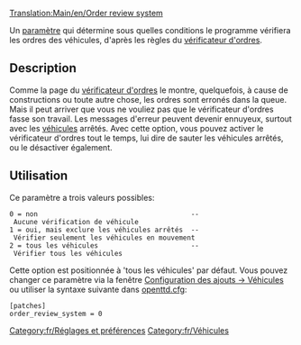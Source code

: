 [[Translation:Main/en/Order review system]]

Un [[Main/fr/Options avancées|paramètre]] qui détermine sous quelles conditions le programme vérifiera les ordres des véhicules, d'après les règles du [[Main/en/Ordres/Fr#Vérification des ordres|vérificateur d'ordres]].

== Description ==

Comme la page du [[Main/en/Ordres/Fr#Vérification des ordres|vérificateur d'ordres]] le montre, quelquefois, à cause de constructions ou toute autre chose, les ordres sont erronés dans la queue. Mais il peut arriver que vous ne vouliez pas que le vérificateur d'ordres fasse son travail. Les messages d'erreur peuvent devenir ennuyeux, surtout avec les [[Main/fr/Véhicules|véhicules]] arrêtés. Avec cette option, vous pouvez activer le vérificateur d'ordres tout le temps, lui dire de sauter les véhicules arrêtés, ou le désactiver également.

== Utilisation ==

Ce paramètre a trois valeurs possibles:

 0 = non                                      -- Aucune vérification de véhicule
 1 = oui, mais exclure les véhicules arrêtés  -- Vérifier seulement les véhicules en mouvement
 2 = tous les véhicules                       -- Vérifier tous les véhicules

Cette option est positionnée à 'tous les véhicules' par défaut. Vous pouvez changer ce paramètre via la fenêtre [[Main/fr/Options avancées/Véhicules|Configuration des ajouts -> Véhicules]] ou utiliser la syntaxe suivante dans [[Main/fr/Openttd.cfg|openttd.cfg]]:

 [patches]
 order_review_system = 0

[[Category:fr/Réglages et préférences]]
[[Category:fr/Véhicules]]